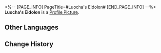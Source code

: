 <%-- [PAGE_INFO]
PageTitle=#Luocha's Eidolon#
[END_PAGE_INFO] --%>
{{Item Infobox
|id          = 11203
|image       = Item Luocha's Eidolon.png
|type        = Eidolon Activation Material
|invCategory = 
|rarity      = 5
|effect      = Material for raising Luocha's Eidolon Level.
|description = 
}}
'''Luocha's Eidolon''' is a [[Profile Picture]].

==Other Languages==
{{Other Languages
|en   = Luocha's Eidolon
|zhs  = 【罗刹】的星魂
|zht  = 【羅剎】的星魂
|ja   = 「羅刹」の星魂
|ko   = [나찰]의 성혼
|es   = Eidolon de Luocha
|fr   = Eidolon de Luocha
|ru   = Эйдолон Лочи
|th   = Eidolon ของ Luocha
|vi   = Tinh Hồn Luocha
|de   = Luochas Eidolon
|id   = Luocha's Eidolon
|pt   = Eidolon de Luocha
}}

==Change History==
{{Change History|1.0}}